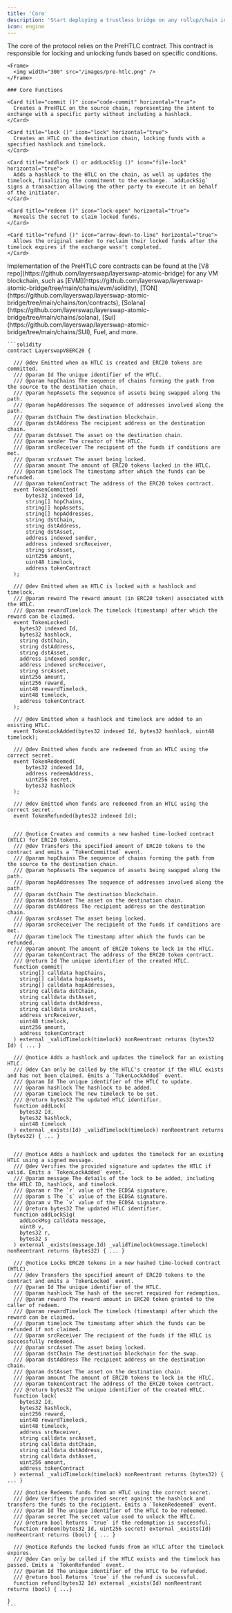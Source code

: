 ```yaml
---
title: 'Core'
description: 'Start deploying a trustless bridge on any rollup/chain in under 5 minutes'
icon: engine
---
```


<Tabs>
  <Tab title="Overview">
    The core of the protocol relies on the PreHTLC contract. This contract is responsible for locking and unlocking funds based on specific conditions.

    <Frame>
      <img width="300" src="/images/pre-htlc.png" />
    </Frame>

    ### Core Functions

    <Card title="commit ()" icon="code-commit" horizontal="true">
      Creates a PreHTLC on the source chain, representing the intent to exchange with a specific party without including a hashlock.
    </Card>

    <Card title="lock ()" icon="lock" horizontal="true">
      Creates an HTLC on the destination chain, locking funds with a specified hashlock and timelock.
    </Card>

    <Card title="addlock () or addLockSig ()" icon="file-lock" horizontal="true">
      Adds a hashlock to the HTLC on the chain, as well as updates the timelock, finalizing the commitment to the exchange. `addLockSig` signs a transaction allowing the other party to execute it on behalf of the initiator.
    </Card>

    <Card title="redeem ()" icon="lock-open" horizontal="true">
      Reveals the secret to claim locked funds.
    </Card>

    <Card title="refund ()" icon="arrow-down-to-line" horizontal="true">
      Allows the original sender to reclaim their locked funds after the timelock expires if the exchange wasn't completed.
    </Card>
  </Tab>

  <Tab title="Code">
    Implementation of the PreHTLC core contracts can be found at the [V8 repo](https://github.com/layerswap/layerswap-atomic-bridge) for any VM blockchain, such as [EVM](https://github.com/layerswap/layerswap-atomic-bridge/tree/main/chains/evm/solidity), [TON](https://github.com/layerswap/layerswap-atomic-bridge/tree/main/chains/ton/contracts), [Solana](https://github.com/layerswap/layerswap-atomic-bridge/tree/main/chains/solana), [Sui](https://github.com/layerswap/layerswap-atomic-bridge/tree/main/chains/SUI), Fuel, and more.

    ```solidity
    contract LayerswapV8ERC20 {

      /// @dev Emitted when an HTLC is created and ERC20 tokens are committed.
      /// @param Id The unique identifier of the HTLC.
      /// @param hopChains The sequence of chains forming the path from the source to the destination chain.
      /// @param hopAssets The sequence of assets being swapped along the path.
      /// @param hopAddresses The sequence of addresses involved along the path.
      /// @param dstChain The destination blockchain.
      /// @param dstAddress The recipient address on the destination chain.
      /// @param dstAsset The asset on the destination chain.
      /// @param sender The creator of the HTLC.
      /// @param srcReceiver The recipient of the funds if conditions are met.
      /// @param srcAsset The asset being locked.
      /// @param amount The amount of ERC20 tokens locked in the HTLC.
      /// @param timelock The timestamp after which the funds can be refunded.
      /// @param tokenContract The address of the ERC20 token contract.
      event TokenCommitted(
          bytes32 indexed Id,
          string[] hopChains,
          string[] hopAssets,
          string[] hopAddresses,
          string dstChain,
          string dstAddress,
          string dstAsset,
          address indexed sender,
          address indexed srcReceiver,
          string srcAsset,
          uint256 amount,
          uint48 timelock,
          address tokenContract
      );

      /// @dev Emitted when an HTLC is locked with a hashlock and timelock.
      /// @param reward The reward amount (in ERC20 token) associated with the HTLC.
      /// @param rewardTimelock The timelock (timestamp) after which the reward can be claimed.
      event TokenLocked(
        bytes32 indexed Id,
        bytes32 hashlock,
        string dstChain,
        string dstAddress,
        string dstAsset,
        address indexed sender,
        address indexed srcReceiver,
        string srcAsset,
        uint256 amount,
        uint256 reward,
        uint48 rewardTimelock,
        uint48 timelock,
        address tokenContract
      );

      /// @dev Emitted when a hashlock and timelock are added to an existing HTLC.
      event TokenLockAdded(bytes32 indexed Id, bytes32 hashlock, uint48 timelock);

      /// @dev Emitted when funds are redeemed from an HTLC using the correct secret.
      event TokenRedeemed(
          bytes32 indexed Id,
          address redeemAddress,
          uint256 secret,
          bytes32 hashlock
      );

      /// @dev Emitted when funds are redeemed from an HTLC using the correct secret.
      event TokenRefunded(bytes32 indexed Id);


      /// @notice Creates and commits a new hashed time-locked contract (HTLC) for ERC20 tokens.
      /// @dev Transfers the specified amount of ERC20 tokens to the contract and emits a `TokenCommitted` event.
      /// @param hopChains The sequence of chains forming the path from the source to the destination chain.
      /// @param hopAssets The sequence of assets being swapped along the path.
      /// @param hopAddresses The sequence of addresses involved along the path.
      /// @param dstChain The destination blockchain.
      /// @param dstAsset The asset on the destination chain.
      /// @param dstAddress The recipient address on the destination chain.
      /// @param srcAsset The asset being locked.
      /// @param srcReceiver The recipient of the funds if conditions are met.
      /// @param timelock The timestamp after which the funds can be refunded.
      /// @param amount The amount of ERC20 tokens to lock in the HTLC.
      /// @param tokenContract The address of the ERC20 token contract.
      /// @return Id The unique identifier of the created HTLC.
      function commit(
        string[] calldata hopChains,
        string[] calldata hopAssets,
        string[] calldata hopAddresses,
        string calldata dstChain,
        string calldata dstAsset,
        string calldata dstAddress,
        string calldata srcAsset,
        address srcReceiver,
        uint48 timelock,
        uint256 amount,
        address tokenContract
      ) external _validTimelock(timelock) nonReentrant returns (bytes32 Id) { ... }

      /// @notice Adds a hashlock and updates the timelock for an existing HTLC.
      /// @dev Can only be called by the HTLC's creator if the HTLC exists and has not been claimed. Emits a `TokenLockAdded` event.
      /// @param Id The unique identifier of the HTLC to update.
      /// @param hashlock The hashlock to be added.
      /// @param timelock The new timelock to be set.
      /// @return bytes32 The updated HTLC identifier.
      function addLock(
        bytes32 Id,
        bytes32 hashlock,
        uint48 timelock
      ) external _exists(Id) _validTimelock(timelock) nonReentrant returns (bytes32) { ... }


      /// @notice Adds a hashlock and updates the timelock for an existing HTLC using a signed message.
      /// @dev Verifies the provided signature and updates the HTLC if valid. Emits a `TokenLockAdded` event.
      /// @param message The details of the lock to be added, including the HTLC ID, hashlock, and timelock.
      /// @param r The `r` value of the ECDSA signature.
      /// @param s The `s` value of the ECDSA signature.
      /// @param v The `v` value of the ECDSA signature.
      /// @return bytes32 The updated HTLC identifier.
      function addLockSig(
        addLockMsg calldata message,
        uint8 v,
        bytes32 r,
        bytes32 s
      ) external _exists(message.Id) _validTimelock(message.timelock) nonReentrant returns (bytes32) { ... }

      /// @notice Locks ERC20 tokens in a new hashed time-locked contract (HTLC).
      /// @dev Transfers the specified amount of ERC20 tokens to the contract and emits a `TokenLocked` event.
      /// @param Id The unique identifier of the HTLC.
      /// @param hashlock The hash of the secret required for redemption.
      /// @param reward The reward amount in ERC20 token granted to the caller of redeem.
      /// @param rewardTimelock The timelock (timestamp) after which the reward can be claimed.
      /// @param timelock The timestamp after which the funds can be refunded if not claimed.
      /// @param srcReceiver The recipient of the funds if the HTLC is successfully redeemed.
      /// @param srcAsset The asset being locked.
      /// @param dstChain The destination blockchain for the swap.
      /// @param dstAddress The recipient address on the destination chain.
      /// @param dstAsset The asset on the destination chain.
      /// @param amount The amount of ERC20 tokens to lock in the HTLC.
      /// @param tokenContract The address of the ERC20 token contract.
      /// @return bytes32 The unique identifier of the created HTLC.
      function lock(
        bytes32 Id,
        bytes32 hashlock,
        uint256 reward,
        uint48 rewardTimelock,
        uint48 timelock,
        address srcReceiver,
        string calldata srcAsset,
        string calldata dstChain,
        string calldata dstAddress,
        string calldata dstAsset,
        uint256 amount,
        address tokenContract
      ) external _validTimelock(timelock) nonReentrant returns (bytes32) { ... }

      /// @notice Redeems funds from an HTLC using the correct secret.
      /// @dev Verifies the provided secret against the hashlock and transfers the funds to the recipient. Emits a `TokenRedeemed` event.
      /// @param Id The unique identifier of the HTLC to be redeemed.
      /// @param secret The secret value used to unlock the HTLC.
      /// @return bool Returns `true` if the redemption is successful.
      function redeem(bytes32 Id, uint256 secret) external _exists(Id) nonReentrant returns (bool) { ... }

      /// @notice Refunds the locked funds from an HTLC after the timelock expires.
      /// @dev Can only be called if the HTLC exists and the timelock has passed. Emits a `TokenRefunded` event.
      /// @param Id The unique identifier of the HTLC to be refunded.
      /// @return bool Returns `true` if the refund is successful.
      function refund(bytes32 Id) external _exists(Id) nonReentrant returns (bool) { ...}

    }
    ```
  </Tab>
</Tabs>